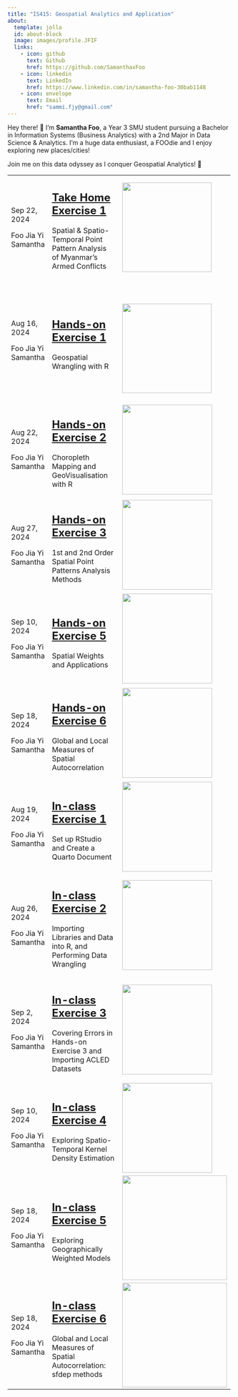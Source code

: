 ```yaml
---
title: "IS415: Geospatial Analytics and Application"
about:
  template: jolla
  id: about-block
  image: images/profile.JFIF
  links:
    - icon: github
      text: Github
      href: https://github.com/SamanthaxFoo
    - icon: linkedin
      text: LinkedIn
      href: https://www.linkedin.com/in/samantha-foo-30bab1148
    - icon: envelope
      text: Email
      href: "sammi.fjy@gmail.com"  
---
```


::: {#hero-heading}
Hey there! 👋 I'm **Samantha Foo**, a Year 3 SMU student pursuing a Bachelor in Information Systems (Business Analytics) with a 2nd Major in Data Science & Analytics. I'm a huge data enthusiast, a FOOdie and I enjoy exploring new places/cities!

Join me on this data odyssey as I conquer Geospatial Analytics! 🌱
:::

+---------------------+----------------------------------------------------------------------------------------------------------------+---------------------------------------------------+
| <p id="contents">   | ## [**Take Home Exercise 1**](https://is415-samanthafoo.netlify.app/take-home_ex/take-home_ex1/take-home_ex1)  | ![](images/clipboard-1636605006.png){width="200"} |
|                     |                                                                                                                |                                                   |
| Sep 22, 2024        | Spatial & Spatio-Temporal Point Pattern Analysis of Myanmar's Armed Conflicts                                  |                                                   |
|                     |                                                                                                                |                                                   |
| Foo Jia Yi Samantha |                                                                                                                |                                                   |
|                     |                                                                                                                |                                                   |
| </p>                |                                                                                                                |                                                   |
+---------------------+----------------------------------------------------------------------------------------------------------------+---------------------------------------------------+
| <p id="contents">   | ## [**Hands-on Exercise 1**](https://is415-samanthafoo.netlify.app/hands-on_ex/hands-on_ex1/hands-on_ex1)      | \                                                 |
|                     |                                                                                                                |                                                   |
| Aug 16, 2024        | Geospatial Wrangling with R                                                                                    | ![](images/clipboard-195378010.png){width="200"}  |
|                     |                                                                                                                |                                                   |
| Foo Jia Yi Samantha |                                                                                                                |                                                   |
|                     |                                                                                                                |                                                   |
| </p>                |                                                                                                                |                                                   |
+---------------------+----------------------------------------------------------------------------------------------------------------+---------------------------------------------------+
| <p id="contents">   | ## [**Hands-on Exercise 2**](https://is415-samanthafoo.netlify.app/hands-on_ex/hands-on_ex2/hands-on_ex2)      | ![](images/clipboard-239491185.png){width="201"}  |
|                     |                                                                                                                |                                                   |
| Aug 22, 2024        | Choropleth Mapping and GeoVisualisation with R                                                                 |                                                   |
|                     |                                                                                                                |                                                   |
| Foo Jia Yi Samantha |                                                                                                                |                                                   |
|                     |                                                                                                                |                                                   |
| </p>                |                                                                                                                |                                                   |
+---------------------+----------------------------------------------------------------------------------------------------------------+---------------------------------------------------+
| <p id="contents">   | ## [**Hands-on Exercise 3**](https://is415-samanthafoo.netlify.app/hands-on_ex/hands-on_ex3/hands-on_ex3)      | ![](images/clipboard-2822875005.png){width="201"} |
|                     |                                                                                                                |                                                   |
| Aug 27, 2024        | 1st and 2nd Order Spatial Point Patterns Analysis Methods                                                      |                                                   |
|                     |                                                                                                                |                                                   |
| Foo Jia Yi Samantha |                                                                                                                |                                                   |
|                     |                                                                                                                |                                                   |
| </p>                |                                                                                                                |                                                   |
+---------------------+----------------------------------------------------------------------------------------------------------------+---------------------------------------------------+
| <p id="contents">   | ## [**Hands-on Exercise 5**](https://is415-samanthafoo.netlify.app/Hands-on_Ex/Hands-on_Ex5/Hands-on_Ex5.html) | ![](images/clipboard-1944791811.png){width="201"} |
|                     |                                                                                                                |                                                   |
| Sep 10, 2024        | Spatial Weights and Applications                                                                               |                                                   |
|                     |                                                                                                                |                                                   |
| Foo Jia Yi Samantha |                                                                                                                |                                                   |
|                     |                                                                                                                |                                                   |
| </p>                |                                                                                                                |                                                   |
+---------------------+----------------------------------------------------------------------------------------------------------------+---------------------------------------------------+
| <p id="contents">   | ## [**Hands-on Exercise 6**](https://is415-samanthafoo.netlify.app/Hands-on_Ex/Hands-on_Ex6/Hands-on_Ex6.html) | ![](images/clipboard-4001123690.png){width="201"} |
|                     |                                                                                                                |                                                   |
| Sep 18, 2024        | Global and Local Measures of Spatial Autocorrelation                                                           |                                                   |
|                     |                                                                                                                |                                                   |
| Foo Jia Yi Samantha |                                                                                                                |                                                   |
|                     |                                                                                                                |                                                   |
| </p>                |                                                                                                                |                                                   |
+---------------------+----------------------------------------------------------------------------------------------------------------+---------------------------------------------------+
| <p id="contents">   | ## [**In-class Exercise 1**](https://is415-samanthafoo.netlify.app/in-class_ex/in-class_ex1/in-class_ex1)      | ![](images/clipboard-3012753143.png){width="201"} |
|                     |                                                                                                                |                                                   |
| Aug 19, 2024        | Set up RStudio and Create a Quarto Document                                                                    |                                                   |
|                     |                                                                                                                |                                                   |
| Foo Jia Yi Samantha |                                                                                                                |                                                   |
|                     |                                                                                                                |                                                   |
| </p>                |                                                                                                                |                                                   |
+---------------------+----------------------------------------------------------------------------------------------------------------+---------------------------------------------------+
| <p id="contents">   | ## [**In-class Exercise 2**](https://is415-samanthafoo.netlify.app/in-class_ex/in-class_ex2/in-class_ex2)      | ![](images/clipboard-4072077642.png){width="201"} |
|                     |                                                                                                                |                                                   |
| Aug 26, 2024        | Importing Libraries and Data into R, and Performing Data Wrangling                                             |                                                   |
|                     |                                                                                                                |                                                   |
| Foo Jia Yi Samantha |                                                                                                                |                                                   |
|                     |                                                                                                                |                                                   |
| </p>                |                                                                                                                |                                                   |
+---------------------+----------------------------------------------------------------------------------------------------------------+---------------------------------------------------+
| <p id="contents">   | ## [**In-class Exercise 3**](https://is415-samanthafoo.netlify.app/in-class_ex/in-class_ex3/in-class_ex3)      | ![](images/clipboard-2135937930.png){width="201"} |
|                     |                                                                                                                |                                                   |
| Sep 2, 2024         | Covering Errors in Hands-on Exercise 3 and Importing ACLED Datasets                                            |                                                   |
|                     |                                                                                                                |                                                   |
| Foo Jia Yi Samantha |                                                                                                                |                                                   |
|                     |                                                                                                                |                                                   |
| </p>                |                                                                                                                |                                                   |
+---------------------+----------------------------------------------------------------------------------------------------------------+---------------------------------------------------+
| <p id="contents">   | ## [**In-class Exercise 4**](https://is415-samanthafoo.netlify.app/In-class_Ex/In-class_Ex4/In-class_Ex4.html) | ![](images/clipboard-1763732466.png){width="201"} |
|                     |                                                                                                                |                                                   |
| Sep 10, 2024        | Exploring Spatio-Temporal Kernel Density Estimation                                                            |                                                   |
|                     |                                                                                                                |                                                   |
| Foo Jia Yi Samantha |                                                                                                                |                                                   |
|                     |                                                                                                                |                                                   |
| </p>                |                                                                                                                |                                                   |
+---------------------+----------------------------------------------------------------------------------------------------------------+---------------------------------------------------+
| <p id="contents">   | ## [**In-class Exercise 5**](https://is415-samanthafoo.netlify.app/In-class_Ex/In-class_Ex5/In-class_Ex5.html) | ![](images/clipboard-3277648100.png){width="234"} |
|                     |                                                                                                                |                                                   |
| Sep 18, 2024        | Exploring Geographically Weighted Models                                                                       |                                                   |
|                     |                                                                                                                |                                                   |
| Foo Jia Yi Samantha |                                                                                                                |                                                   |
|                     |                                                                                                                |                                                   |
| </p>                |                                                                                                                |                                                   |
+---------------------+----------------------------------------------------------------------------------------------------------------+---------------------------------------------------+
| <p id="contents">   | ## [**In-class Exercise 6**](https://is415-samanthafoo.netlify.app/In-class_Ex/In-class_Ex6/In-class_Ex6.html) | ![](images/clipboard-4166706862.png){width="234"} |
|                     |                                                                                                                |                                                   |
| Sep 18, 2024        | Global and Local Measures of Spatial Autocorrelation: sfdep methods                                            |                                                   |
|                     |                                                                                                                |                                                   |
| Foo Jia Yi Samantha |                                                                                                                |                                                   |
|                     |                                                                                                                |                                                   |
| </p>                |                                                                                                                |                                                   |
+---------------------+----------------------------------------------------------------------------------------------------------------+---------------------------------------------------+
